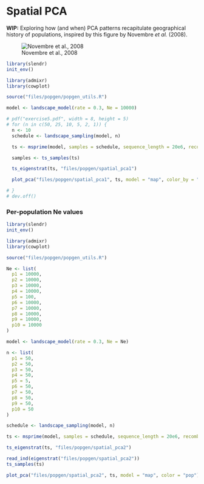 # Spatial PCA


**WIP:** Exploring how (and when) PCA patterns recapitulate geographical history of populations, inspired by this figure
by Novembre _et al._ (2008).

![Novembre et al., 2008](files/popgen/images/novembre2008a.jpg)

```r
library(slendr)
init_env()

library(admixr)
library(cowplot)

source("files/popgen/popgen_utils.R")

model <- landscape_model(rate = 0.3, Ne = 10000)

# pdf("exercise5.pdf", width = 8, height = 5)
# for (n in c(50, 25, 10, 5, 2, 1)) {
  n <- 10
  schedule <- landscape_sampling(model, n)

  ts <- msprime(model, samples = schedule, sequence_length = 20e6, recombination_rate = 1e-8) %>% ts_mutate(1e-8)

  samples <- ts_samples(ts)

  ts_eigenstrat(ts, "files/popgen/spatial_pca1")

  plot_pca("files/popgen/spatial_pca1", ts, model = "map", color_by = "pop") 

# }
# dev.off()
```






### Per-population Ne values

```r
library(slendr)
init_env()

library(admixr)
library(cowplot)

source("files/popgen/popgen_utils.R")

Ne <- list(
  p1 = 10000,
  p2 = 10000,
  p3 = 10000,
  p4 = 10000,
  p5 = 100,
  p6 = 10000,
  p7 = 10000,
  p8 = 10000,
  p9 = 10000,
  p10 = 10000
)

model <- landscape_model(rate = 0.3, Ne = Ne)

n <- list(
  p1 = 50,
  p2 = 50,
  p3 = 50,
  p4 = 50,
  p5 = 5,
  p6 = 50,
  p7 = 50,
  p8 = 50,
  p9 = 50,
  p10 = 50
)

schedule <- landscape_sampling(model, n)

ts <- msprime(model, samples = schedule, sequence_length = 20e6, recombination_rate = 1e-8) %>% ts_mutate(1e-8)

ts_eigenstrat(ts, "files/popgen/spatial_pca2")

read_ind(eigenstrat("files/popgen/spatial_pca2"))
ts_samples(ts)

plot_pca("files/popgen/spatial_pca2", ts, model = "map", color = "pop")
```






